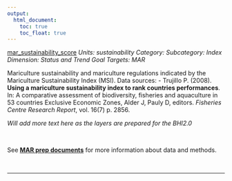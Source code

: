```yaml
---
output:
  html_document:
    toc: true
    toc_float: true
---
```


[mar_sustainability_score](https://github.com/OHI-Science/bhi/blob/master/baltic/layers/mar_sustainability_score_bhi2015.csv)
*Units: sustainability*
*Category:*
*Subcategory:*
*Index Dimension: Status and Trend*
*Goal Targets: MAR*

Mariculture sustainability and mariculture regulations indicated by the Mariculture Sustainability Index (MSI).  Data sources:  - Trujillo P. (2008). **Using a mariculture sustainability index to rank countries performances**. In: A comparative assessment of biodiversity, fisheries and aquaculture in 53 countries Exclusive Economic Zones, Alder J, Pauly D, editors. _Fisheries Centre Research Report_, vol. 16(7) p. 2856.

*Will add more text here as the layers are prepared for the BHI2.0*

<br>

See [**MAR prep documents**](https://github.com/OHI-Science/bhi-1.0-archive/blob/draft/baltic2015/prep/MAR/mar_prep.md) for more information about data and methods.

<br>

--- 
